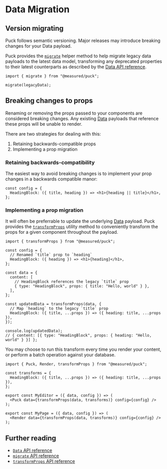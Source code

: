 # Data Migration

## Version migrating

Puck follows semantic versioning. Major releases may introduce breaking changes for your Data payload.

Puck provides the [`migrate`](/docs/api-reference/functions/migrate) helper method to help migrate legacy data payloads to the latest data model, transforming any deprecated properties to their latest counterparts as described by the [Data API reference](/docs/api-reference/data-model/data).

```tsx
import { migrate } from "@measured/puck";

migrate(legacyData);
```

## Breaking changes to props

Renaming or removing the props passed to your components are considered breaking changes. Any existing [Data](/docs/api-reference/data-model/data) payloads that reference these props will be unable to render.

There are two strategies for dealing with this:

1. Retaining backwards-compatible props
2. Implementing a prop migration

### Retaining backwards-compatibility

The easiest way to avoid breaking changes is to implement your prop changes in a backwards compatible manor:

```tsx copy {2}
const config = {
  HeadingBlock: ({ title, heading }) => <h1>{heading || title}</h1>,
};
```

### Implementing a prop migration

It will often be preferrable to update the underlying [Data](/docs/api-reference/data-model/data) payload. Puck provides the [`transformProps`](/docs/api-reference/functions/transform-props) utility method to conveniently transform the props for a given component throughout the payload.

```tsx copy {15-18}
import { transformProps } from "@measured/puck";

const config = {
  // Renamed `title` prop to `heading`
  HeadingBlock: ({ heading }) => <h1>{heading}</h1>,
};

const data = {
  content: [
    // HeadingBlock references the legacy `title` prop
    { type: "HeadingBlock", props: { title: "Hello, world" } },
  ],
};

const updatedData = transformProps(data, {
  // Map `heading` to the legacy `title` prop
  HeadingBlock: ({ title, ...props }) => ({ heading: title, ...props }),
});

console.log(updatedData);
// { content: [{ type: "HeadingBlock", props: { heading: "Hello, world" } }] };
```

You may choose to run this transform every time you render your content, or perform a batch operation against your database.

```tsx copy filename="Example showing data being updated before rendering"
import { Puck, Render, transformProps } from "@measured/puck";

const transforms = {
  HeadingBlock: ({ title, ...props }) => ({ heading: title, ...props }),
};

export const MyEditor = ({ data, config }) => (
  <Puck data={transformProps(data, transforms)} config={config} />
);

export const MyPage = ({ data, config }) => (
  <Render data={transformProps(data, transforms)} config={config} />
);
```

## Further reading

- [`Data` API reference](/docs/api-reference/data-model/data)
- [`migrate` API reference](/docs/api-reference/functions/migrate)
- [`transformProps` API reference](/docs/api-reference/functions/transform-props)
